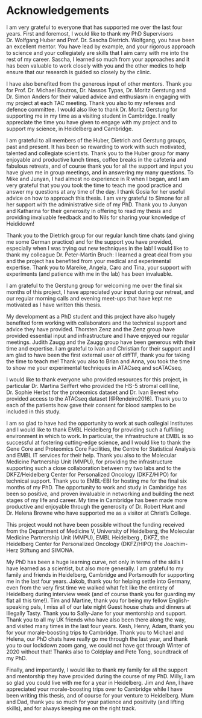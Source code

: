 # Acknowledgements {-}

I am very grateful to everyone that has supported me over the last four years. First and foremost, I would like to thank my PhD Supervisors Dr. Wolfgang Huber and Prof. Dr. Sascha Dietrich. Wolfgang, you have been an excellent mentor. You have lead by example, and your rigorous approach to science and your collegiately are skills that I aim carry with me into the rest of my career. Sascha, I learned so much from your approaches and it has been  valuable to work closely with you and the other medics to help ensure that our research is guided so closely by the clinic.

I have also benefited from the generous input of other mentors. Thank you for Prof. Dr. Michael Boutros, Dr. Nassos Typas, Dr. Moritz Gerstung and Dr. Simon Anders for their valued advice and enthusiasm in engaging with my project at each TAC meeting. Thank you also to my referees and defence committee. I would also like to thank Dr. Moritz Gerstung for supporting me in my time as a visiting student in Cambridge.  I really appreciate the time you have given to engage with my project and to support my science, in Heidelberg and Cambridge. 

I am grateful to all members of the Huber, Dietrich and Gerstung groups, past and present. It has been so rewarding to work with such motivated, talented and collegiate scientists. Thank you to the Huber group for many enjoyable and productive lunch times, coffee breaks in the cafeteria and  fabulous retreats, and of course thank you for all the support and input you have given me in group meetings, and in answering my many questions. To Mike and Junyan, I had almost no experience in R when I began, and I am very grateful that you you took the time to teach me good practice and answer my questions at any time of the day. I thank Gosia for her useful advice on how to approach this thesis. I am very grateful to Simone for all her support with the administrative side of my PhD. Thank you to Junyan and Katharina for their generosity in offering to read my thesis and providing invaluable feedback and to Nils for sharing your knowledge of Heididown!

Thank you to the Dietrich group for our regular lunch time chats (and giving me some German practice) and for the support you have provided, especially when I was trying out new techniques in the lab! I would like to thank my colleague Dr. Peter-Martin Bruch: I learned a great deal from you and the project has benefited from your medical and experimental expertise. Thank you to Mareike, Angela, Caro and Tina, your support with experiments (and patience with me in the lab) has been invaluable. 

I am grateful to the Gerstung group for welcoming me over the final six months of this project, I have appreciated your input during our retreat, and our regular morning calls and evening meet-ups that have kept me motivated as I have written this thesis. 

My development as a PhD student and this project have also hugely benefited form working with collaborators and the technical support and advice they have provided. Thorsten Zenz and the Zenz group have provided essential input and infrastructure and I have enjoyed our regular meetings. Judith Zaugg and the Zaugg group have been  generous with their time and expertise. I am grateful to Ivan and Christian for their support and I am glad to have been the first external user of diffTF, thank you for taking the time to teach me! Thank you also to Brian and Anna, you took the time to show me your experimental techniques in ATACseq and scATACseq. 

I would like to thank everyone who provided resources for this project, in particular Dr. Martina Seiffert who provided the HS-5 stromal cell line, Dr. Sophie Herbst for the proteomics dataset and Dr. Ivan Berest who provided access to the ATACseq dataset [@Rendeiro2016]. Thank you to each of the patients how gave their consent for blood samples to be included in this study. 

I am so glad to have had the opportunity to work at such collegial Institutes and I would like to thank EMBL Heidelberg for providing such a fulfilling environment in which to work. In particular, the infrastructure at EMBL is so successful at fostering cutting-edge science, and I would like to thank the Gene Core and Proteomics Core Facilities, the Centre for Statistical Analysis and EMBL IT services for their help. Thank you also to the Molecular Medicine Partnership Unit (MMPU), for providing the infrastructure supporting such a close collaboration between my two labs and to the DKFZ/Heidelberg Center for Personalized Oncology (DKFZ/HIPO) for technical support. Thank you to EMBL-EBI for hosting me for the final six months of my PhD. The opportunity to work and study in Cambridge has been so positive, and proven invaluable in networking and building the next stages of my life and career. My time in Cambridge has been made more productive and enjoyable through the generosity of Dr. Robert Hunt and Dr. Helena Browne who have supported me as a visitor at Christ's College. 

This project would not have been possible without the funding received from the Department of Medicine V, University of Heidelberg, the Molecular Medicine Partnership Unit (MMPU), EMBL Heidelberg , DKFZ, the Heidelberg Center for Personalized Oncology (DKFZ/HIPO) the Joachim-Herz Stiftung and SIMONA. 

My PhD has been a huge learning curve, not only in terms of the skills I have learned as a scientist, but also more generally.  I am grateful to my family and friends in Heidelberg, Cambridge and Portsmouth for supporting me in the last four years.  Jakob, thank you for helping settle into Germany, even from the very first time we walked what felt like the entirety of Heidelberg during interview week (and of course thank you for guarding my flat all this time!).  Tim and Martine, thank you for being my fellow English-speaking pals, I miss all of our late night Guest house chats and dinners at Illegally Tasty. Thank you to Sally-Jane for your mentorship and support.  Thank you to all my UK friends who have also been there along the way, and visited many times in the last four years. Kesh, Henry, Adam, thank you for your morale-boosting trips to Cambridge. Thank you to Michael and Helena, our PhD chats have really go me through the last year, and  thank you to our lockdown zoom gang, we could not have got through Winter of 2020 without that! Thanks also to Coldplay and Pete Tong, soundtrack of my PhD. 

Finally, and importantly, I would like to thank my family for all the support and mentorship they have provided during the course of my PhD. Milly, I am so glad you could live with me for a year in Heidelberg. Jim and Ann, I have appreciated your morale-boosting trips over to Cambridge while I have been writing this thesis, and of course for your venture to Heidelberg. Mum and Dad, thank you so much for your patience and positivity (and lifting skills), and for always keeping me on the right track.
